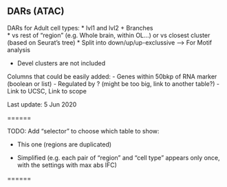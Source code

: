## DARs (ATAC)

<!-- There are several tables (can be merged):  -->

<!-- - Adult cell types: **73892 rows**  (58590 positive, 14302 negative FC) -->
<!-- Ignoring clusters without RNA match (i.e. starting by "ATAC_"..): **63k rows** -->

<!-- - Branches: 7263 rows -->

<!-- Union: **80155** rows -->

DARs for Adult cell types: 
* lvl1 and lvl2 + Branches   
* vs rest of "region" (e.g. Whole brain, within OL...) or vs closest cluster (based on Seurat's tree)
* Split into down/up/up-exclussive --> For Motif analysis

* Devel clusters are not included 


Columns that could be easily added: 
- Genes within 50bkp of RNA marker (boolean or list)
- Regulated by <tf/motif>? (might be too big, link to another table?)
- Link to UCSC, Link to scope


Last update: 5 Jun 2020

======

TODO: Add "selector" to choose which table to show: 

* This one (regions are duplicated)

* Simplified (e.g. each  pair of "region" and "cell type" appears only once, with the settings with max abs lFC)

======

<!-- # ```{r eval=FALSE} -->
<!-- # dar <- readRDS("/ddn1/vol1/staging/leuven/stg_00002/lcb/saibar/Projects/runs_cisTopic/20191216_adultPupa72_warpLDA/04_Markers/Seurat_markers_AdultClusters/seurat_AdultClusters_markers_cellType_wGenes.Rds") -->
<!-- #  -->
<!-- # darBranches <- readRDS("/ddn1/vol1/staging/leuven/stg_00002/lcb/saibar/Projects/runs_cisTopic/20191216_adultPupa72_warpLDA/04_Markers/Seurat_markers_BranchesAdult_4/seurat_BranchMarkers_markers_clType_wGenes.Rds") -->
<!-- # ``` -->
